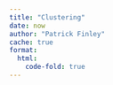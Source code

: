 ```yaml
---
title: "Clustering"
date: now
author: "Patrick Finley"
cache: true
format: 
  html: 
    code-fold: true
---
```

